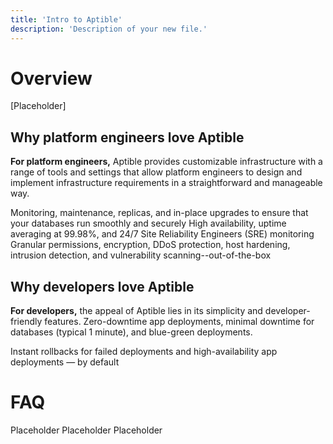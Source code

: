 ```yaml
---
title: 'Intro to Aptible'
description: 'Description of your new file.'
---
```

# Overview
[Placeholder]

## Why platform engineers love Aptible
**For platform engineers,** Aptible provides customizable infrastructure with a range of tools and settings that allow platform engineers to design and implement infrastructure requirements in a straightforward and manageable way.

<CardGroup cols={3}>
<Card title="Standardized Infrastructure" icon="badge-check" iconType="duotone" href="">
</Card>
  <Card title="Managed Databases" icon="database" iconType="duotone" href="https://www.aptible.com/docs/databases">
  Monitoring, maintenance, replicas, and in-place upgrades to ensure that your databases run smoothly and securely
  </Card>
  <Card title="Reliability backed by 24/7 SREs" icon="clock" iconType="duotone">
High availability, uptime averaging at 99.98%, and 24/7 Site Reliability Engineers (SRE) monitoring
  </Card>
   <Card title="Built-in security best practices" icon="lock" iconType="duotone">
   Granular permissions, encryption, DDoS protection, host hardening, intrusion detection, and vulnerability scanning--out-of-the-box
  </Card>
  <Card title="Tools for teams" icon="address-card" iconType="duotone">
  </Card>
<Card title="" icon="" href="">
    
</Card>
</CardGroup>

## Why developers love Aptible
**For developers,** the appeal of Aptible lies in its simplicity and developer-friendly features. 
<CardGroup cols={3}>
  <Card title="Simplified deployments" icon="cloud-arrow-up" iconType="duotone">
   Zero-downtime app deployments, minimal downtime for databases (typical 1 minute), and blue-green deployments.
  </Card>
<Card title="CI/CD integrations" icon="" href="">
    
</Card>
<Card title="Code and activity tracking" icon="" href="">
    
</Card>
  <Card title="Instant rollbacks" icon="">
    Instant rollbacks for failed deployments and high-availability app deployments — by default
  </Card>
  <Card title="Robust CLI and Dev-Friendly UI" icon="" href="">
  </Card>
</CardGroup>

# FAQ

<AccordionGroup>
  <Accordion title="What's the difference between hosting in Aptible versus my own account?">
  Placeholder
  </Accordion>
  <Accordion title="What is the underlying infrastructure for resources deployed in Aptible's cloud?">
  Placeholder
  </Accordion>
  <Accordion title="Does Aptible offer free trials?">
  Placeholder
  </Accordion>
  
</AccordionGroup>
